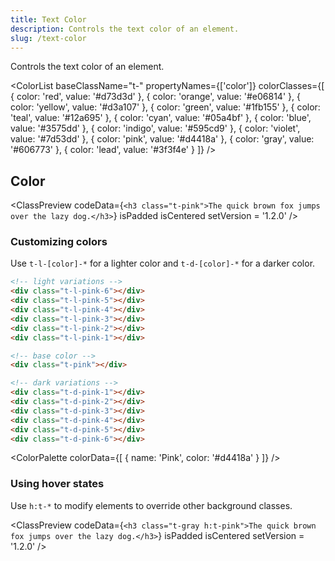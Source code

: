 ```yaml
---
title: Text Color
description: Controls the text color of an element.
slug: /text-color
---
```



Controls the text color of an element.

<ColorList 
  baseClassName="t-" 
  propertyNames={['color']} 
  colorClasses={[
    { color: 'red', value: '#d73d3d' },
    { color: 'orange', value: '#e06814' },
    { color: 'yellow', value: '#d3a107' },
    { color: 'green', value: '#1fb155' },
    { color: 'teal', value: '#12a695' },
    { color: 'cyan', value: '#05a4bf' },
    { color: 'blue', value: '#3575dd' },
    { color: 'indigo', value: '#595cd9' },
    { color: 'violet', value: '#7d53dd' },
    { color: 'pink', value: '#d4418a' },
    { color: 'gray', value: '#606773' },
    { color: 'lead', value: '#3f3f4e' }
  ]}
/>

## Color

<ClassPreview
  codeData={`<h3 class="t-pink">The quick brown fox jumps over the lazy dog.</h3>`}
  isPadded
  isCentered
  setVersion = '1.2.0'
/>

### Customizing colors

Use `t-l-[color]-*` for a lighter color and `t-d-[color]-*` for a darker color.

```html
<!-- light variations -->
<div class="t-l-pink-6"></div>
<div class="t-l-pink-5"></div>
<div class="t-l-pink-4"></div>
<div class="t-l-pink-3"></div>
<div class="t-l-pink-2"></div>
<div class="t-l-pink-1"></div>

<!-- base color -->
<div class="t-pink"></div>

<!-- dark variations -->
<div class="t-d-pink-1"></div>
<div class="t-d-pink-2"></div>
<div class="t-d-pink-3"></div>
<div class="t-d-pink-4"></div>
<div class="t-d-pink-5"></div>
<div class="t-d-pink-6"></div>
```

<ColorPalette
  colorData={[
    {
      name: 'Pink',
      color: '#d4418a'
    }
  ]}
/>

### Using hover states

Use `h:t-*` to modify elements to override other background classes.

<ClassPreview
  codeData={`<h3 class="t-gray h:t-pink">The quick brown fox jumps over the lazy dog.</h3>`}
  isPadded
  isCentered
  setVersion = '1.2.0'
/>